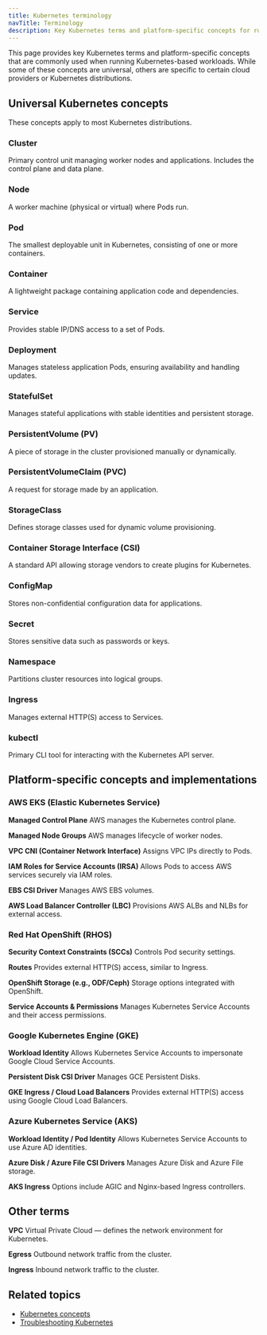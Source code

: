 ```yaml
---
title: Kubernetes terminology
navTitle: Terminology
description: Key Kubernetes terms and platform-specific concepts for running Kubernetes-based workloads.
---
```


This page provides key Kubernetes terms and platform-specific concepts that are commonly used when running Kubernetes-based workloads. While some of these concepts are universal, others are specific to certain cloud providers or Kubernetes distributions.

## Universal Kubernetes concepts

These concepts apply to most Kubernetes distributions.

### Cluster

Primary control unit managing worker nodes and applications. Includes the control plane and data plane.

### Node

A worker machine (physical or virtual) where Pods run.

### Pod

The smallest deployable unit in Kubernetes, consisting of one or more containers.

### Container

A lightweight package containing application code and dependencies.

### Service

Provides stable IP/DNS access to a set of Pods.

### Deployment

Manages stateless application Pods, ensuring availability and handling updates.

### StatefulSet

Manages stateful applications with stable identities and persistent storage.

### PersistentVolume (PV)

A piece of storage in the cluster provisioned manually or dynamically.

### PersistentVolumeClaim (PVC)

A request for storage made by an application.

### StorageClass

Defines storage classes used for dynamic volume provisioning.

### Container Storage Interface (CSI)

A standard API allowing storage vendors to create plugins for Kubernetes.

### ConfigMap

Stores non-confidential configuration data for applications.

### Secret

Stores sensitive data such as passwords or keys.

### Namespace

Partitions cluster resources into logical groups.

### Ingress

Manages external HTTP(S) access to Services.

### kubectl

Primary CLI tool for interacting with the Kubernetes API server.

## Platform-specific concepts and implementations

### AWS EKS (Elastic Kubernetes Service)

**Managed Control Plane**
AWS manages the Kubernetes control plane.

**Managed Node Groups**
AWS manages lifecycle of worker nodes.

**VPC CNI (Container Network Interface)**
Assigns VPC IPs directly to Pods.

**IAM Roles for Service Accounts (IRSA)**
Allows Pods to access AWS services securely via IAM roles.

**EBS CSI Driver**
Manages AWS EBS volumes.

**AWS Load Balancer Controller (LBC)**
Provisions AWS ALBs and NLBs for external access.

### Red Hat OpenShift (RHOS)

**Security Context Constraints (SCCs)**
Controls Pod security settings.

**Routes**
Provides external HTTP(S) access, similar to Ingress.

**OpenShift Storage (e.g., ODF/Ceph)**
Storage options integrated with OpenShift.

**Service Accounts & Permissions**
Manages Kubernetes Service Accounts and their access permissions.

### Google Kubernetes Engine (GKE)

**Workload Identity**
Allows Kubernetes Service Accounts to impersonate Google Cloud Service Accounts.

**Persistent Disk CSI Driver**
Manages GCE Persistent Disks.

**GKE Ingress / Cloud Load Balancers**
Provides external HTTP(S) access using Google Cloud Load Balancers.

### Azure Kubernetes Service (AKS)

**Workload Identity / Pod Identity**
Allows Kubernetes Service Accounts to use Azure AD identities.

**Azure Disk / Azure File CSI Drivers**
Manages Azure Disk and Azure File storage.

**AKS Ingress**
Options include AGIC and Nginx-based Ingress controllers.

## Other terms

**VPC**
Virtual Private Cloud — defines the network environment for Kubernetes.

**Egress**
Outbound network traffic from the cluster.

**Ingress**
Inbound network traffic to the cluster.

## Related topics

-   [Kubernetes concepts](./kubernetes-concepts)
-   [Troubleshooting Kubernetes](/portal/kubernetes/learn/how-to/troubleshooting-on-kubernetes/)
